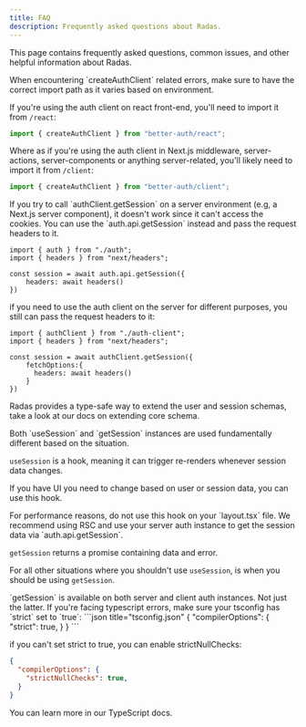```yaml
---
title: FAQ
description: Frequently asked questions about Radas.
---
```


This page contains frequently asked questions, common issues, and other helpful information about Radas.

<Accordions>
  <Accordion title="Auth client not working">
  When encountering `createAuthClient` related errors, make sure to have the correct import path as it varies based on environment.

If you're using the auth client on react front-end, you'll need to import it from `/react`:

```ts title="component.ts"
import { createAuthClient } from "better-auth/react";
```

Where as if you're using the auth client in Next.js middleware, server-actions, server-components or anything server-related, you'll likely need to import it from `/client`:

```ts title="server.ts"
import { createAuthClient } from "better-auth/client";
```

</Accordion>

<Accordion title="getSession not working">
If you try to call `authClient.getSession` on a server environment (e.g, a Next.js server component), it doesn't work since it can't access the cookies. You can use the `auth.api.getSession` instead and pass the request headers to it. 

```tsx title="server.tsx"
import { auth } from "./auth";
import { headers } from "next/headers";

const session = await auth.api.getSession({
    headers: await headers()
})
```

if you need to use the auth client on the server for different purposes, you still can pass the request headers to it:

```tsx title="server.tsx"
import { authClient } from "./auth-client";
import { headers } from "next/headers";

const session = await authClient.getSession({
    fetchOptions:{
      headers: await headers()
    }
})
```
</Accordion>

<Accordion title="Adding custom fields to the users table">

Radas provides a type-safe way to extend the user and session schemas, take a look at our docs on <Link href="/docs/concepts/database#extending-core-schema">extending core schema</Link>.

</Accordion>

<Accordion title="Difference between getSession and useSession">
Both `useSession` and `getSession` instances are used fundamentally different based on the situation.

`useSession` is a hook, meaning it can trigger re-renders whenever session data changes.

If you have UI you need to change based on user or session data, you can use this hook.

<Callout type="warn">
  For performance reasons, do not use this hook on your `layout.tsx` file. We
  recommend using RSC and use your server auth instance to get the session data
  via `auth.api.getSession`.
</Callout>

`getSession` returns a promise containing data and error.

For all other situations where you shouldn't use `useSession`, is when you should be using `getSession`.

<Callout type="info">
   `getSession` is available on both server and client auth instances.
   Not just the latter.
</Callout>
</Accordion>

<Accordion title="Common TypeScript Errors">
If you're facing typescript errors, make sure your tsconfig has `strict` set to `true`:
```json title="tsconfig.json"
{
  "compilerOptions": {
    "strict": true,
  }
}
```

if you can't set strict to true, you can enable strictNullChecks:
```json title="tsconfig.json"
{
  "compilerOptions": {
    "strictNullChecks": true,
  }
}
```

You can learn more in our <Link href="/docs/concepts/typescript#typescript-config">TypeScript docs</Link>.
</Accordion>

</Accordions>
